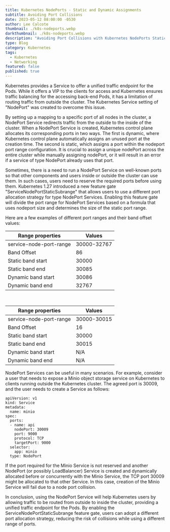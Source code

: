 ```yaml
---
title: Kubernetes NodePorts - Static and Dynamic Assignments
subtitle: Avoiding Port Collisions
date: 2023-05-12 08:00:00 -0530
author: Lee Calcote
thumbnail: ./k8s-nodeports.webp
darkthumbnail: ./k8s-nodeports.webp
description: "Avoiding Port Collisions with Kubernetes NodePorts Static and Dynamic Assignments"
type: Blog
category: Kubernetes
tags:
  - Kubernetes
  - Networking
featured: false
published: true
---
```


<BlogWrapper>

Kubernetes provides a Service to offer a unified traffic endpoint for the Pods. While it offers a VIP to the clients for access and Kubernetes ensures traffic balancing for the accessing back-end Pods, it has a limitation of routing traffic from outside the cluster. The Kubernetes Service setting of "NodePort" was created to overcome this issue. 

By setting up a mapping to a specific port of all nodes in the cluster, a NodePort Service redirects traffic from the outside to the inside of the cluster. When a NodePort Service is created, Kubernetes control plane allocates its corresponding ports in two ways. The first is dynamic, where Kubernetes control plane automatically assigns an unused port at the creation time. The second is static, which assigns a port within the nodeport port range configuration. It is crucial to assign a unique nodePort across the entire cluster while manually assigning nodePort, or it will result in an error if a service of type NodePort already uses that port. 

Sometimes, there is a need to run a NodePort Service on well-known ports so that other components and users inside or outside the cluster can use them. In such cases, users need to reserve the required ports before using them. Kubernetes 1.27 introduced a new feature gate "ServiceNodePortStaticSubrange" that allows users to use a different port allocation strategy for type NodePort Services. Enabling this feature gate will divide the port range for NodePort Services based on a formula that uses nodeport size and determines the size of the static port range.

Here are a few examples of different port ranges and their band offset values:
<div className="table-3">

| Range properties | Values |
| --- | --- |
| service-node-port-range | 30000-32767 |
| Band Offset | 86 |
| Static band start | 30000 |
| Static band end | 30085 |
| Dynamic band start | 30086 |
| Dynamic band end | 32767 |

</div>
<br />
<div className="table-3">

| Range properties | Values |
| --- | --- |
| service-node-port-range | 30000-30015 |
| Band Offset | 16 |
| Static band start | 30000 |
| Static band end | 30015 |
| Dynamic band start | N/A |
| Dynamic band end | N/A |

</div>

NodePort Services can be useful in many scenarios. For example, consider a user that needs to expose a Minio object storage service on Kubernetes to clients running outside the Kubernetes cluster. The agreed port is 30009, and the user needs to create a Service as follows:

```
apiVersion: v1
kind: Service
metadata:
  name: minio
spec:
  ports:
  - name: api
    nodePort: 30009
    port: 9000
    protocol: TCP
    targetPort: 9000
  selector:
    app: minio
  type: NodePort
```
If the port required for the Minio Service is not reserved and another NodePort (or possibly LoadBalancer) Service is created and dynamically allocated before or concurrently with the Minio Service, the TCP port 30009 might be allocated to that other Service. In this case, creation of the Minio Service will fail due to a node port collision. 

In conclusion, using the NodePort Service will help Kubernetes users by allowing traffic to be routed from outside to inside the cluster, providing a unified traffic endpoint for the Pods. By enabling the ServiceNodePortStaticSubrange feature gate, users can adopt a different port allocation strategy, reducing the risk of collisions while using a different range of ports.

</BlogWrapper>